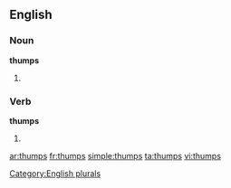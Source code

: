 
==English==

===Noun===
'''thumps'''

# {{plural of |[[thump]]}}

===Verb===
'''thumps'''

# {{third-person singular of|[[thump]]}}

[[Category:English plurals]]

[[ar:thumps]]
[[fr:thumps]]
[[simple:thumps]]
[[ta:thumps]]
[[vi:thumps]]